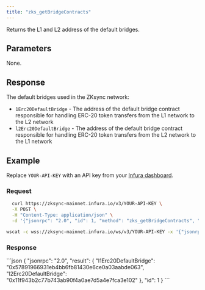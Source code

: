 ```yaml
---
title: "zks_getBridgeContracts"
---
```



Returns the L1 and L2 address of the default bridges.

## Parameters

None.

## Response

The default bridges used in the ZKsync network:

- `1Erc20DefaultBridge` - The address of the default bridge contract responsible for handling ERC-20 token
    transfers from the L1 network to the L2 network
- `l2Erc20DefaultBridge` - The address of the default bridge contract responsible for handling ERC-20 token
    transfers from the L2 network to the L1 network

## Example

Replace `YOUR-API-KEY` with an API key from your [Infura dashboard](https://infura.io/dashboard).

### Request

<Tabs>
  <TabItem value="cURL">

  ```bash
    curl https://zksync-mainnet.infura.io/v3/YOUR-API-KEY \
    -X POST \
    -H "Content-Type: application/json" \
    -d '{"jsonrpc": "2.0", "id": 1, "method": "zks_getBridgeContracts", "params": []}'
  ```
  </TabItem>
  <TabItem value="WSS">

```bash
wscat -c wss://zksync-mainnet.infura.io/ws/v3/YOUR-API-KEY -x '{"jsonrpc": "2.0", "id": 1, "method": "zks_getBridgeContracts", "params": []}'
```

  </TabItem>
</Tabs>

### Response

<Tabs>
  <TabItem value="JSON">
  ```json
  {
    "jsonrpc": "2.0",
    "result": {
      "l1Erc20DefaultBridge": "0x57891966931eb4bb6fb81430e6ce0a03aabde063",
      "l2Erc20DefaultBridge": "0x11f943b2c77b743ab90f4a0ae7d5a4e7fca3e102"
    },
    "id": 1
  }
  ```
  </TabItem>
</Tabs>